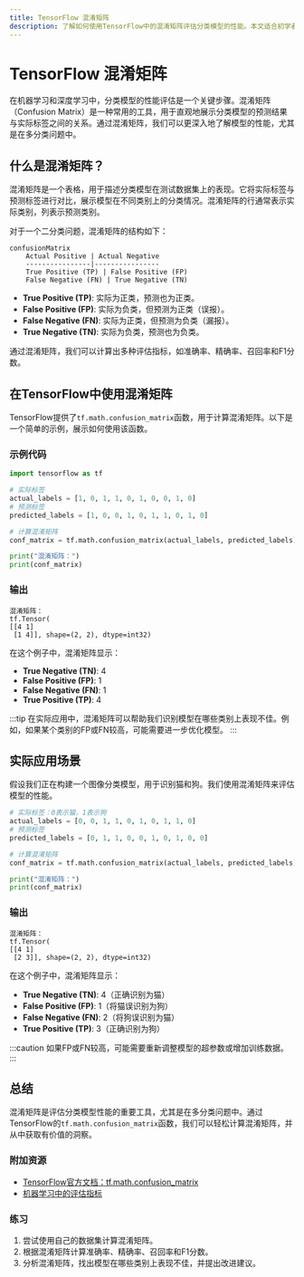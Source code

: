 ```yaml
---
title: TensorFlow 混淆矩阵
description: 了解如何使用TensorFlow中的混淆矩阵评估分类模型的性能。本文适合初学者，包含代码示例和实际案例。
---
```


# TensorFlow 混淆矩阵

在机器学习和深度学习中，分类模型的性能评估是一个关键步骤。混淆矩阵（Confusion Matrix）是一种常用的工具，用于直观地展示分类模型的预测结果与实际标签之间的关系。通过混淆矩阵，我们可以更深入地了解模型的性能，尤其是在多分类问题中。

## 什么是混淆矩阵？

混淆矩阵是一个表格，用于描述分类模型在测试数据集上的表现。它将实际标签与预测标签进行对比，展示模型在不同类别上的分类情况。混淆矩阵的行通常表示实际类别，列表示预测类别。

对于一个二分类问题，混淆矩阵的结构如下：

```mermaid
confusionMatrix
    Actual Positive | Actual Negative
    ----------------|----------------
    True Positive (TP) | False Positive (FP)
    False Negative (FN) | True Negative (TN)
```

- **True Positive (TP)**: 实际为正类，预测也为正类。
- **False Positive (FP)**: 实际为负类，但预测为正类（误报）。
- **False Negative (FN)**: 实际为正类，但预测为负类（漏报）。
- **True Negative (TN)**: 实际为负类，预测也为负类。

通过混淆矩阵，我们可以计算出多种评估指标，如准确率、精确率、召回率和F1分数。

## 在TensorFlow中使用混淆矩阵

TensorFlow提供了`tf.math.confusion_matrix`函数，用于计算混淆矩阵。以下是一个简单的示例，展示如何使用该函数。

### 示例代码

```python
import tensorflow as tf

# 实际标签
actual_labels = [1, 0, 1, 1, 0, 1, 0, 0, 1, 0]
# 预测标签
predicted_labels = [1, 0, 0, 1, 0, 1, 1, 0, 1, 0]

# 计算混淆矩阵
conf_matrix = tf.math.confusion_matrix(actual_labels, predicted_labels)

print("混淆矩阵：")
print(conf_matrix)
```

### 输出

```
混淆矩阵：
tf.Tensor(
[[4 1]
 [1 4]], shape=(2, 2), dtype=int32)
```

在这个例子中，混淆矩阵显示：
- **True Negative (TN)**: 4
- **False Positive (FP)**: 1
- **False Negative (FN)**: 1
- **True Positive (TP)**: 4

:::tip
在实际应用中，混淆矩阵可以帮助我们识别模型在哪些类别上表现不佳。例如，如果某个类别的FP或FN较高，可能需要进一步优化模型。
:::

## 实际应用场景

假设我们正在构建一个图像分类模型，用于识别猫和狗。我们使用混淆矩阵来评估模型的性能。

```python
# 实际标签：0表示猫，1表示狗
actual_labels = [0, 0, 1, 1, 0, 1, 0, 1, 1, 0]
# 预测标签
predicted_labels = [0, 1, 1, 0, 0, 1, 0, 1, 0, 0]

# 计算混淆矩阵
conf_matrix = tf.math.confusion_matrix(actual_labels, predicted_labels)

print("混淆矩阵：")
print(conf_matrix)
```

### 输出

```
混淆矩阵：
tf.Tensor(
[[4 1]
 [2 3]], shape=(2, 2), dtype=int32)
```

在这个例子中，混淆矩阵显示：
- **True Negative (TN)**: 4（正确识别为猫）
- **False Positive (FP)**: 1（将猫误识别为狗）
- **False Negative (FN)**: 2（将狗误识别为猫）
- **True Positive (TP)**: 3（正确识别为狗）

:::caution
如果FP或FN较高，可能需要重新调整模型的超参数或增加训练数据。
:::

## 总结

混淆矩阵是评估分类模型性能的重要工具，尤其是在多分类问题中。通过TensorFlow的`tf.math.confusion_matrix`函数，我们可以轻松计算混淆矩阵，并从中获取有价值的洞察。

### 附加资源

- [TensorFlow官方文档：tf.math.confusion_matrix](https://www.tensorflow.org/api_docs/python/tf/math/confusion_matrix)
- [机器学习中的评估指标](https://en.wikipedia.org/wiki/Confusion_matrix)

### 练习

1. 尝试使用自己的数据集计算混淆矩阵。
2. 根据混淆矩阵计算准确率、精确率、召回率和F1分数。
3. 分析混淆矩阵，找出模型在哪些类别上表现不佳，并提出改进建议。
